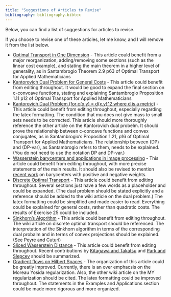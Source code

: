 ```yaml
---
title: "Suggestions of Articles to Revise"
bibliography: bibliography.bibtex
---
```


Below, you can find a list of suggestions for articles to revise.

If you choose to revise one of these articles, let me know, and I will remove it from the list below.

 
-   [Optimal Transport in One Dimension](https://www.otwiki.xyz/wiki/Optimal_Transport_in_One_Dimension) - This article could benefit from a major reorganization, adding/removing some sections (such as the linear cost example), and stating the main theorem in a higher level of generality, as in Santambrogio Theorem 2.9 p63 of Optimal Transport for Applied Mathematicians
- [Kantorovich Dual Problem for General Costs](https://www.otwiki.xyz/wiki/Kantorovich_Dual_Problem_(for_general_costs)) - This article could benefit from editing throughout. It would be good to expand the final section on c-convcave functions, stating and explaining Santambrogio Proposition 1.11 p12 of Optimal Transport for Applied Mathematicians
- [Kantorovich Dual Problem (for c(x,y) = d(x,y)^2 where d is a metric)](https://www.otwiki.xyz/wiki/Kantorovich_Dual_Problem_(for_c(x,y)_%3D_d(x,y)%5E2_where_d_is_a_metric)) - This article could benefit from editing throughout, especially regarding the latex formatting. The condition that mu does not give mass to small sets needs to be corrected. This article should more thoroughly reference the other article on the Kantorovich dual probelm. It should prove the relationship between c-concave functions and convex conjugates, as in Santambrogio's Proposition 1.21, p16 of Optimal Transport for Applied Mathematicians. The relationship between (DP) and (DP-var), as Santambrogio refers to them, needs to be explained. (You do not need to use the notation DP and DP-var.)
- [Wasserstein barycenters and applications in image processing](https://www.otwiki.xyz/wiki/Wasserstein_barycenters_and_applications_in_image_processing) - This article could benefit from editing throughout, with more precise statements of the main results. It should also be revised to mention [recent work](https://arxiv.org/abs/2411.06838) on barycenters with positive and negative weights.
- [Discrete Optimal Transport](https://www.otwiki.xyz/wiki/Discrete_Optimal_Transport) - This article could benefit from editing throughout. Several sections just have a few words as a placeholder and could be  expanded. (The dual problem should be stated explicitly and a reference should be added to the wiki article on the dual problem.) The latex formatting could be simplified and made easier to read. Everything could be explained for general costs, rather than quadratic costs. The results of Exercise 25 could be included.
- [Sinkhorn's Algorithm](https://www.otwiki.xyz/wiki/Sinkhorn%27s_Algorithm) - This article could benefit from editing throughout. The wiki article on discrete optimal transport should be referenced. The interpretation of the Sinkhorn algorithm in terms of the corresponding dual probalm and in terms of convex projections should be explained. (See Peyre and Cuturi)
- [Sliced Wasserstein Distance](https://www.otwiki.xyz/wiki/Sliced_Wasserstein_Distance) - This article could benefit from editing throughout. Recent contributions by [Kitagawa and Takatsu](https://arxiv.org/abs/2311.15874) and [Park and Slepcev](https://arxiv.org/abs/2311.05134) should be summarized.
- [Gradient flows on Hilbert Spaces](https://www.otwiki.xyz/wiki/Gradient_flows_in_Hilbert_spaces) - The organization of this article could be greatly improved. Currently, there is an over emphacsis on the Moreau Yosida regularization. Also, the other wiki article on the MY regularization should be cited. The latex formatting could be improved throughout. The statements in the Examples and Applications section could be made more rigorous and more organized.